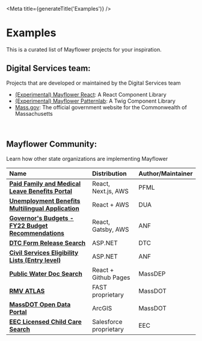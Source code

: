 

<Meta title={generateTitle('Examples')} />


# Examples

This is a curated list of Mayflower projects for your inspiration.

## Digital Services team:
Projects that are developed or maintained by the Digital Services team
- [(Experimental) Mayflower React](https://mayflower.digital.mass.gov/react): A React Component Library
- [(Experimental) Mayflower Patternlab](https://mayflower.digital.mass.gov/patternlab): A Twig Component Library
- [Mass.gov](https://www.mass.gov/): The official government website for the Commonwealth of Massachusetts

<br />

## Mayflower Community:
Learn how other state organizations are implementing Mayflower

| Name | Distribution | Author/Maintainer |
| :--- | :--- | :--- |
| [**Paid Family and Medical Leave Benefits Portal**](https://paidleave.mass.gov/) | React, Next.js, AWS | PFML | Mayflower React + Mayflowerized USWDS components |
| [**Unemployment Benefits Multilingual Application**](https://unemployment.mass.gov/) | React + AWS  | DUA | Mayflower React |
| [**Governor's Budgets - FY22 Budget Recommendations**](https://budget.digital.mass.gov/govbudget/fy22/) | React, Gatsby, AWS | ANF | Mayflower React |
| [**DTC  Form Release Search**](https://services.oca.state.ma.us/dtc/frmReleasedCalendar.aspx) | ASP.NET | DTC | Mayflower inspired |
| [**Civil Services Eligibility Lists (Entry level)**](https://www.mass.gov/service-details/civil-service-eligible-lists) | ASP.NET | ANF | Mayflower as markup |
| [**Public Water Doc Search**](https://massgov.github.io/MassDEP/brp/dwp/pws-documents-search/build/) | React + Github Pages | MassDEP | Mayflower artifacts |
| [**RMV ATLAS**](https://atlas-myrmv.massdot.state.ma.us/myrmv/_/) | FAST proprietary | MassDOT | Mayflower inspired |
| [**MassDOT Open Data Portal**](https://geo-massdot.opendata.arcgis.com) | ArcGIS | MassDOT | Mayflower inspired |
| [**EEC Licensed Child Care Search**](https://eeclead.force.com/EEC_ChildCareSearch) | Salesforce proprietary | EEC | Mayflower inspired |
